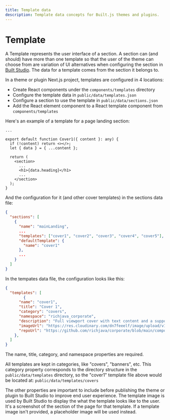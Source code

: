```yaml
---
title: Template data
description: Template data concepts for Built.js themes and plugins.
---
```


# Template

A Template represents the user interface of a section. A section can (and should) have more than one template so that the user of the theme can choose from are variation of UI alternatives when configuring the section in [Built Studio](/built-studio). The data for a template comes from the section it belongs to.

In a theme or plugin Next.js project, templates are configured in 4 locations: 
- Create React components under the ```components/templates``` directory
- Configure the template data in ```public/data/templates.json```
- Configure a section to use the template in ```public/data/sections.json```
- Add the React element component to a React template component from ```components/templates```

Here's an example of a template for a page landing section:

```tsx title="components/templates/covers/cover1.tsx" copy
...

export default function Cover1({ content }: any) {
  if (!content) return <></>;
  let { data } = { ...content };

  return (
    <section>
      ...
      <h1>{data.heading}</h1>
      ...
    </section>
  );
}
```

And the configuration for it (and other cover templates) in the sections data file:

```json title="public/data/sections.json" copy
{
  "sections": [
    {
      "name": "mainLanding",
      ...
      "templates": ["cover1", "cover2", "cover3", "cover4", "cover5"],
      "defaultTemplate": {
        "name": "cover1"
      },
      ...
    }
  ]
}
```

In the tempates data file, the configuration looks like this:

```json title="public/data/templates.json" copy
{
  "templates": [
        {
      "name": "cover1",
      "title": "Cover 1",
      "category": "covers",
      "namespace": "richjava_corporate",
      "description": "Full viewport cover with text content and a supporting image.",
      "imageUrl": "https://res.cloudinary.com/dn7feeelf/image/upload/v1725878863/cover1_mzktvz.png",
      "repoUrl": "https://github.com/richjava/corporate/blob/main/components/templates/covers/cover1.tsx"
    },
  ]
}
```

The name, title, category, and namespace properties are required. 

All templates are kept in categories, like "covers", "banners", etc. This category property corresponds to the directory structure in the ```public/data/templates``` directory, so the "cover1" template file above would be located at: ```public/data/templates/covers```

The other properties are important to include before publishing the theme or plugin to Built Studio to improve end user experience. The template image is used by Built Studio to display the what the template looks like to the user. It's a screenshot of the section of the page for that template. If a template image isn't provided, a placeholder image will be used instead.